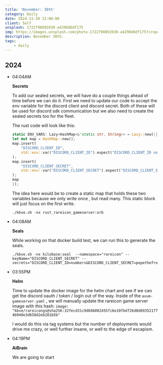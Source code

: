```yaml
---
title: 'November: 30th'
category: Daily
date: 2024-11-30 12:00:00
client: Self
unsplash: 1722790892030-a4298d6df175
img: https://images.unsplash.com/photo-1722790892030-a4298d6df175?crop=entropy&cs=srgb&fm=jpg&ixid=MnwzNjM5Nzd8MHwxfHJhbmRvbXx8fHx8fHx8fDE2ODE3NDg2ODY&ixlib=rb-4.0.3&q=85
description: November 30th.
tags:
    - daily
---
```



## 2024

-   04:04AM

    **Secrets**

    To add our sealed secrets, we will have do a couple things ahead of time before we can do it.
    First we need to update our code to accept the env variable for the discord client and discord secret.
    Both of these will be used for discord sdk communication but we also need to create the sealed secrets too for the fleet.

    The rust code will look like this:

    ```rust
    static ENV_VARS: Lazy<HashMap<&'static str, String>> = Lazy::new(|| {
    let mut map = HashMap::new();
    map.insert(
        "DISCORD_CLIENT_ID",
        std::env::var("DISCORD_CLIENT_ID").expect("DISCORD_CLIENT_ID not set"),
    );
    map.insert(
        "DISCORD_CLIENT_SECRET",
        std::env::var("DISCORD_CLIENT_SECRET").expect("DISCORD_CLIENT_SECRET not set"),
    );
    map
    });
    ```

    The idea here would be to create a static map that holds these two variables because we only write once , but read many.
    This static block will just focus on the first write.

    ```shell
    ./kbve.sh -nx rust_rareicon_gameserver:orb
    ```

-   04:08AM

    **Seals**

    While working on that docker build test, we can run this to generate the seals.

    ```shell
    ./kbve.sh -nx kilobase:seal  --namespace="rareicon" --keyName="DISCORD_CLIENT_SECRET" --secrets="DISCORD_CLIENT_ID=numbers&DISCORD_CLIENT_SECRET=pepethefroog"
    ```

-   03:55PM

    **Helm**

    Time to update the docker image for the helm chart and see if we can get the discord oauth / token / login out of the way.
    Inside of the `axum-gameserver.yaml` , we will manually update the rareicon game server image with this hash:
    `image: "kbve/rareicongs@sha256:32fecd31c9d84b002455fc6e10fbdf26d8d693521774b940e3d658d2eb281b5b"`

    I would do this via tag systems but the number of deployments would drive me crazy, or well further insane, or well to the edge of escapism.

-   04:19PM

    **AiBrain**

    We are going to start 